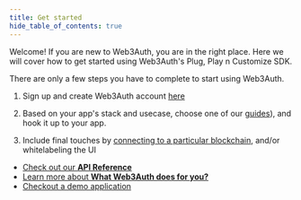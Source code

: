 ```yaml
---
title: Get started
hide_table_of_contents: true
---
```



Welcome! If you are new to Web3Auth, you are in the right place. Here we will cover how to get started using Web3Auth's Plug, Play n Customize SDK.

There are only a few steps you have to complete to start using Web3Auth.

1. Sign up and create Web3Auth account [here](https://dashboard.web3auth.io/)

2. Based on your app's stack and usecase, choose one of our [guides](/overview)), and hook it up to your app.

3. Include final touches by [connecting to a particular blockchain](/guides#blockchains), and/or whitelabeling the UI

- [Check out our **API Reference**](api-reference/openlogin/web/installation)
- [Learn more about **What Web3Auth does for you?**](what-is-web3auth)
- [Checkout a demo application](/usecases)

